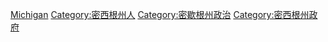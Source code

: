 [[Category:美國各州政治人物|Michigan]]
[[Category:密西根州人|Category:密西根州人]]
[[Category:密歇根州政治|Category:密歇根州政治]]
[[Category:密西根州政府|Category:密西根州政府]]